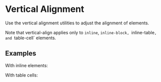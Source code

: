 
<Meta of={VerticalAlignStories} />

# Vertical Alignment

<div className="lead">
  Use the vertical alignment utilities to adjust the alignment of elements.
</div>

Note that vertical-align applies only to `inline`, `inline-block, `inline-table`, and `table-cell` elements.

## Examples

With inline elements:

<Canvas sourceState="shown" of={VerticalAlignStories.Default} />
<div className="hide-col-default">
  <Controls of={VerticalAlignStories.Default} />
</div>

With table cells:

<Canvas sourceState="shown" of={VerticalAlignStories.tableVersion} />
<div className="hide-col-default">
  <Controls of={VerticalAlignStories.tableVersion} />
</div>
